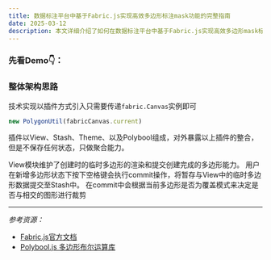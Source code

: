 ```yaml
---
title: 数据标注平台中基于Fabric.js实现高效多边形标注mask功能的完整指南
date: 2025-03-12
description: 本文详细介绍了如何在数据标注平台中基于Fabric.js实现高效多边形mask标注功能，包含完整代码示例、性能优化技巧和用户体验设计，助力AI训练数据精准标注。
---
```


### 先看Demo👇：
<FabricPolygonMask/>

### 整体架构思路

技术实现以插件方式引入只需要传递`fabric.Canvas`实例即可
```ts
new PolygonUtil(fabricCanvas.current)
```

插件以View、Stash、Theme、以及Polybool组成，对外暴露以上插件的整合，但是不保存任何状态，只做聚合能力。

View模块维护了创建时的临时多边形的渲染和提交创建完成的多边形能力。
用户在新增多边形状态下按下空格键会执行commit操作，将暂存与View中的临时多边形数据提交至Stash中。
在commit中会根据当前多边形是否为覆盖模式来决定是否与相交的图形进行裁剪

---
*参考资源：*
- [Fabric.js官方文档](https://fabricjs.com)
- [Polybool.js 多边形布尔运算库](https://github.com/velipso/polybool)